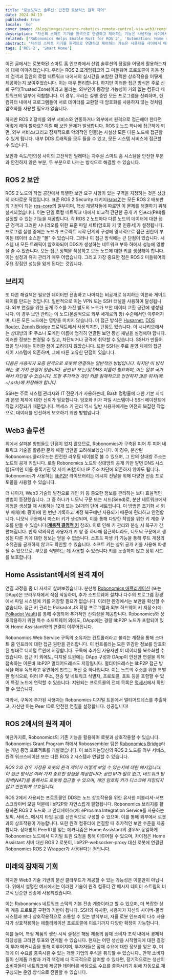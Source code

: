 ```yaml
---
title: "로보노믹스 솔루션: 안전한 로보틱스 원격 제어"
date: 2024-04-19
published: true
locale: 'ko'
cover_image: /blog/images/secure-robotics-remote-control-via-web3/remote_control_cover.png
description: "자신의 스마트 기기를 원격으로 연결하고 제어하는 기능은 사용자들 사이에서 매우 인기 있는 기능입니다. 하지만 이러한 사소한 작업조차도 경험이 부족한 사용자들에게는 NAT 극복부터 보안 문제까지 많은 어려움을 야기합니다. 이번 글에서는 로보노믹스를 통해 이러한 어려움을 어떻게 극복할 수 있는지 보여드리겠습니다."
related: ['Robonomics Helps Enable Rust for ROS 2', 'Automation: Home meets Industrial']
abstract: "자신의 스마트 기기를 원격으로 연결하고 제어하는 기능은 사용자들 사이에서 매우 인기 있는 기능입니다. 하지만 이러한 사소한 작업조차도 경험이 부족한 사용자들에게는 NAT 극복부터 보안 문제까지 많은 어려움을 야기합니다. 이번 글에서는 로보노믹스를 통해 이러한 어려움을 어떻게 극복할 수 있는지 보여드리겠습니다."
tags: ['ROS 2', 'Smart Home']
---
```


이전 글에서는 로봇화된 스마트 홈 인프라에서 산업 솔루션의 장점을 어떻게 활용하는지에 대해 이야기했습니다. 우리는 ROS 2 프레임워크와 그 미들웨어 프로토콜이 자동 장치 검색과 집안의 로컬 네트워크 내에서의 실시간을 포함한 강력한 상호작용을 어떻게 제공하는지 보여주었습니다. 이는 매우 편리합니다. 하지만 이러한 접근 방식은 주로 신뢰 구역(Trusted Zone)이라고 불리는, 외부인이 등장할 가능성이 거의 없는 컴퓨터 네트워크의 일부에 적합합니다. 이 경우, 우리는 실행 중인 모든 프로그램을 신뢰하며, 한 컴퓨터 내에서 프로그램들이 서로 데이터를 교환할 때 암호화를 사용하지 않는 것처럼 암호화를 사용할 필요가 없습니다.

하지만 ROS 2 장치를 외부 서비스와 연동하거나 외부에서 원격으로 접근해야 한다면 어떻게 해야 할까요? 이럴 때 보안 문제가 발생합니다. ROS 2 노드 하나에 접근하게 되면, 외부 서비스(그리고 잠재적으로 악의적인 인물)는 사실상 모든 다른 노드에 접근할 수 있게 됩니다. 내부 DDS 트래픽을 모두 들을 수 있고, 모든 시스템 서비스에 접근할 수 있습니다.

보안과 속도/편의성 사이의 고전적인 딜레마는 자주권 스마트 홈 시스템을 안전한 부분과 안전하지 않은 부분, 두 부분으로 나누는 방식으로 해결할 수 있습니다.

## ROS 2 보안

ROS 2 노드의 작업 공간에서 특별한 보안 요구 사항이 있는 구역을 지정하는 것은 상당히 까다로운 작업입니다. 표준 ROS 2 Security 패키지([sros2](https://docs.ros.org/ko/rolling/Concepts/Intermediate/About-Security.html))는 모든 ROS 2 배포판의 기반이 되는 [ros-core](https://ros.org/reps/rep-2001.html#id32)의 일부이며, 핵심 개발자들에 따르면 이 문제를 해결하기 위해 설계되었습니다. 이는 단일 로컬 네트워크 내에서 비교적 간단한 공개 키 인프라(PKI)를 설정할 수 있는 기능을 제공합니다. 각 ROS 2 노드마다 다른 노드의 데이터에 대한 접근 정책과 그러한 시나리오를 위한 표준 파일 세트(암호화 키 및 인증서)가 설정됩니다. 프로그램 실행 중에는 노드가 프로젝트 시작 단계의 구성에 명시적으로 접근 권한이 부여된 데이터 소스만 "볼" 수 있습니다. 그러나 이 접근 방식에는 큰 단점이 있습니다. 시스템 내 모든 트래픽이 암호화되어 DDS가 생성하는 네트워크 부하 하에서 성능에 영향을 줄 수 있습니다. 모든 접근 정책을 작성하고 모든 노드에 대한 키를 생성해야 합니다. 이는 설정과 유지 관리가 매우 어렵습니다. 그리고 가장 중요한 점은 ROS 2 미들웨어의 주요 장점인 성능을 잃게 된다는 것입니다.

## 브리지

또 다른 해결책은 필요한 데이터만 전송하고 나머지는 비공개로 유지하는 이른바 게이트웨이를 만드는 것입니다. 일반적으로 이는 VPN 또는 SSH 터널을 사용하여 달성됩니다. 외부 연결을 위한 공개 주소를 가진 별도의 노드가 보안 데이터 교환 공간에 생성됩니다. 이 경우 보안 관리는 이 노드(본질적으로 외부 세계로의 창) 수준에서만 이루어지며, 다른 모든 노드에는 영향을 미치지 않습니다. 이 접근 방식은 [Husarnet](https://github.com/husarnet/husarnet), [DDS Router](https://github.com/eProsima/DDS-Router), [Zenoh Bridge](https://github.com/eclipse-zenoh/zenoh-plugin-ros2dds) 프로젝트에서 사용되지만, 단점도 있습니다. 이 시나리오에서는 상대방의 IP 주소나 도메인 이름에 엄격히 연결된 보안 통신 채널을 설정해야 합니다. 이러한 정보는 변경될 수 있고, 차단되거나 공격에 취약할 수 있습니다. SSH가 만들어졌을 당시에는 이러한 점이 고려되지 않았습니다. 또한 SSH는 주로 운영 체제의 접근 제어 시스템에 의존하며, 그에 따른 고유한 단점이 있습니다.

<RbImage zoom src="/blog/images/secure-robotics-remote-control-via-web3/remote_control_legacy_approach.png" alt="Classic Remote Control via public IP and SSH/VPN" />

*다음은 사용자가 요즘 원격으로 로봇에 연결하는 일반적인 방법입니다. 하지만 이 방식에는 몇 가지 단점이 있습니다. 공인 IP 또는/및 DNS 이름이 필요하며, 이는 일부 국가에서 차단될 수 있습니다. 또한 추가적인 개인 키를 잠재적으로 안전하지 않은 위치(예: ~/.ssh)에 저장해야 합니다.*

SSH는 주로 시스템 관리자와 IT 전문가가 사용하는데, Bash 명령줄에 대한 기본 지식과 운영 체제에 대한 신뢰가 필요합니다. 암호화 키가 파일 시스템이나 SSH 에이전트에 직접 저장되기 때문입니다. 액세스 키 관리 역시 일반 사용자에게는 여전히 복잡한 작업으로, 데이터를 안전하게 보호하기 위한 방법입니다.

## Web3 솔루션

위에서 살펴본 방법들도 단점이 없지 않으므로, Robonomics가 구축된 피어 투 피어 네트워크 기술을 활용한 문제 해결 방안을 고려해보겠습니다. 이 경우, 분산된 Robonomics 클라우드는 안전한 라우팅 테이블로 볼 수 있으며, 그 안의 상대방 주소는 노드의 공개 키입니다. 로컬 Robonomics 노드와 상대방의 공개 키만 알면 DNS 시스템(도메인 이름 등록기관 및 서버 포함)이나 IP 주소 차단에 의존하지 않아도 됩니다. Robonomics가 사용하는 [libP2P](https://libp2p.io/) 라이브러리는 메시지 전달을 위해 다양한 전송 프로토콜을 사용할 수 있습니다.

더 나아가, Web3 기술의 발전으로 개인 키 등 중요한 정보를 관리하는 보다 효율적인 방법이 등장했습니다. 그 중 하나가 니모닉 구문 또는 시드(Seed)로, 분산 네트워크에서 계정을 생성할 때 사용하는 12개 또는 24개의 단어 세트입니다. 이 방법은 초기화 시 외부 매체(예: 종이)에 한 번만 기록하고 계정 복구에만 사용되기 때문에 편리하고 안전합니다. 니모닉 구문에서 마스터 키가 생성되며, 이를 통해 다양한 작업을 위한 키 계층 구조를 만들 수 있습니다(**[계층적 결정적 키](https://docs.substrate.io/reference/command-line-tools/subkey/#hierarchical-deterministic-keys)** 참조). 이로 인해 키 관리와 분실 시 복구가 간편해집니다. 만약 악의적인 사용자가 키 쌍 중 하나에 접근하더라도, 니모닉 구문에서 생성된 다른 키에 대한 정보는 얻을 수 없습니다. 소프트 파생 키 기능을 통해 루트 계정의 소유권을 공개하지 않고도 확인할 수 있습니다. 소프트 키는 상위 공개 키를 사용해 파생될 수 있으므로, 부모를 식별하는 데 사용할 수 있습니다.키를 노출하지 않고 상위 시드를 보호합니다.

## Home Assistant에서의 원격 제어

연결 과정을 좀 더 자세히 살펴보겠습니다. 분산형 [Robonomics 애플리케이션](https://robonomics.app/) (또는 DApp)은 브라우저에서 직접 작동하며, 추가 소프트웨어 설치나 다수의 프로그램 환경에서 파일 시스템에 키를 저장할 필요가 없습니다. 이러한 환경에서는 보안을 확신할 수 없습니다. 접근 키 관리는 Polkadot JS 확장 프로그램과 외부 하드웨어 키 저장소(예: [Polkadot Vault](https://wiki.polkadot.network/docs/polkadot-vault))를 통해 수행되어 추가적인 신뢰성을 제공합니다. Robonomics와 상호작용하기 위한 특수 소프트웨어 외에도, DApp에는 경량 libP2P 노드가 포함되어 있어 Home Assistant와의 연결이 이루어집니다.

<RbImage zoom src="/blog/images/secure-robotics-remote-control-via-web3/robonomics_home_assistant_usecase.png" alt="Home Assistant 원격 제어" />

Robonomics Web Service 구독의 소유자는 컨트롤러라고 불리는 계정을 통해 스마트 홈 인프라에 대한 접근 권한을 관리합니다. 이 컨트롤러는 모든 민감한 정보를 암호화된 형태로 디지털 트윈에 저장합니다. 구독에 추가된 사용자만 이 데이터를 복호화할 수 있습니다. 접근 키 외에도, 디지털 트윈에는 DApp 구성과 DApp이 안전한 연결을 위해 접속하는 이른바 libP2P 멀티어드레스도 저장됩니다. 멀티어드레스는 libP2P 접근 방식을 매우 독특하고 유연하게 만드는 혁신 중 하나입니다. 이는 노드의 주소를 위한 특별한 형식으로, 여러 IP 주소, 전송 및 네트워크 식별자, 프로토콜, 포트 등을 포함할 수 있어 특정 노드에 연락할 수 있습니다. 지원되는 프로토콜의 전체 목록은 [명세서](https://github.com/multiformats/multiaddr/blob/master/protocols.csv)에서 확인할 수 있습니다.

따라서, 구독에 추가된 사용자는 Robonomics 디지털 트윈에서 멀티어드레스를 추출하고, 자신만 아는 Peer ID로 안전한 연결을 설정합니다. 성공입니다!

## ROS 2에서의 원격 제어

마찬가지로, Robonomics의 기존 기능을 활용하여 로봇과 상호작용할 수 있습니다. Robonomics Grant Program 하에서 Robossembler 팀은 [Robonomics Bridge](https://gitlab.com/robossembler/robonomics_bridge)라는 개념 증명 프로젝트를 개발했습니다. 이 브리지는당신의 ROS 2 노드를 외부 서비스, 원격 워크스테이션 또는 다른 ROS 2 시스템과 연결할 수 있습니다.

<RbImage zoom src="/blog/images/secure-robotics-remote-control-via-web3/robonomics_ros2_usecase.png" alt="ROS 2 Remote Control with Robonomics" />

*ROS 2의 경우 가정용 로봇의 원격 제어가 어떻게 보일 수 있는지에 대한 예시입니다. 이 접근 방식은 여러 가지 중요한 장점을 제공합니다: 공인 IP가 필요 없고, 네트워크 방화벽(NAT)을 통해서도 로봇에 접근할 수 있으며, 개인 암호화 키가 디스크에 저장되지 않고 안전하게 보호됩니다.*

ROS 2에서 사용되는 프로토콜인 DDS는 노드 상호작용을 위한 유사한 퍼블리셔-서브스크라이버 모델 덕분에 libP2P와 자연스럽게 결합됩니다. Robonomics 브리지를 활용하면 ROS 2 노드와 그 인터페이스(예: eProsima Integration Service를 사용하는 토픽, 서비스, 메시지 타입 등)를 선언적으로 구성할 수 있으며, 이를 통해 외부에서 로봇과의 상호작용이 가능합니다. 또한 원격 컴퓨터에 연결할 때 추가적인 보안 수준을 제공합니다. 상대방의 PeerID를 얻는 메커니즘은 Home Assistant의 경우와 동일하게 Robonomics 노드에서 디지털 트윈 요청을 통해 이루어질 수 있으며, 차이점은 Home Assistant 서버 대신 ROS 2 로봇이, libP2P-websocker-proxy 대신 로봇에 연결된 Robonomics ROS 2 Wrapper가 사용된다는 점입니다.

## 미래의 잠재적 기회

하지만 Web3 기술 기반의 분산 클라우드가 제공할 수 있는 가능성은 이뿐만이 아닙니다. 위에서 설명한 예시에서는 이러한 기술이 원격 컴퓨터 간 메시지 데이터 스트림의 비교적 단순한 전송에 사용되었습니다.

이는 Robonomics 네트워크 스택의 기본 전송 계층이라고 할 수 있으며, 더 복잡한 상위 계층 프로토콜 구현의 기반이 됩니다. SSH와 유사한, 사용자가 자신의 사이버-물리 시스템과 보다 상호작용적으로 소통할 수 있는 방식부터, 자율 로봇 인프라의 다수 사용자가 상호작용하는 애플리케이션 프로토콜에 이르기까지 다양한 확장이 가능합니다.

예를 들어, 특정 제품의 생산 시작 결정은 해당 제품의 잠재 소비자 조직 내에서 경제적 타당성을 고려한 투표와 연계될 수 있습니다. 현재는 어떤 생산을 시작할지에 대한 결정이 투자 메커니즘을 통해 이루어지며, 투자자들은 잠재 수요에 대한 정보를 얻은 후, 미래에 이 수요를 충족시킬 수 있는 개별 기업의 주식을 취득할 수 있습니다.. 만약 소비자들이 신제품 개발과 가격 책정에 더 적극적으로 참여할 수 있다면, 장기적으로는 생산이 소비자들이 네트워크에 제공한 데이터를 바탕으로 수요를 충족시키기 위해 자동으로 재구성되는 운영 방식으로 전환할 수 있습니다.